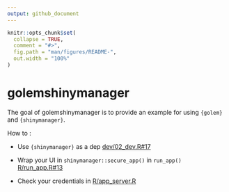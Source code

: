 ```yaml
---
output: github_document
---
```


<!-- README.md is generated from README.Rmd. Please edit that file -->

```r
knitr::opts_chunk$set(
  collapse = TRUE,
  comment = "#>",
  fig.path = "man/figures/README-",
  out.width = "100%"
)
```

# golemshinymanager

<!-- badges: start -->
<!-- badges: end -->

The goal of golemshinymanager is to provide an example for using `{golem}` and `{shinymanager}`.

How to : 

+ Use `{shinymanager}` as a dep [dev/02_dev.R#17](dev/02_dev.R#17)

+ Wrap your UI in `shinymanager::secure_app()` in `run_app()` [R/run_app.R#13](R/run_app.R#13)

+ Check your credentials in [R/app_server.R](R/app_server.R)